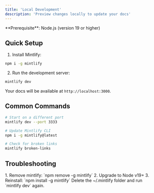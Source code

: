 ```yaml
---
title: 'Local Development'
description: 'Preview changes locally to update your docs'
---
```


<Info>
**Prerequisite**: Node.js (version 19 or higher)
</Info>

## Quick Setup

1. Install Mintlify:
```bash
npm i -g mintlify
```

2. Run the development server:
```bash
mintlify dev
```

Your docs will be available at `http://localhost:3000`.

## Common Commands

```bash
# Start on a different port
mintlify dev --port 3333

# Update Mintlify CLI
npm i -g mintlify@latest

# Check for broken links
mintlify broken-links
```

## Troubleshooting

<AccordionGroup>
  <Accordion title='Error: Could not load "sharp" module'>
    1. Remove mintlify: `npm remove -g mintlify`
    2. Upgrade to Node v19+
    3. Reinstall: `npm install -g mintlify`
  </Accordion>

  <Accordion title="Unknown errors">
    Delete the ~/.mintlify folder and run `mintlify dev` again.
  </Accordion>
</AccordionGroup>